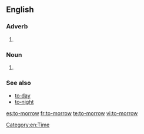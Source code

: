 ==English==

===Adverb===
{{en-adv|-|head=[[to]][[‐]][[morrow]]}}

# {{archaic spelling of|tomorrow}}

===Noun===
{{en-noun|head=[[to]][[‐]][[morrow]]}}

# {{archaic spelling of|tomorrow|}}

===See also===
* [[to‐day]]
* [[to‐night]]

[[Category:en:Time]]

[[es:to-morrow]]
[[fr:to-morrow]]
[[te:to-morrow]]
[[vi:to-morrow]]
